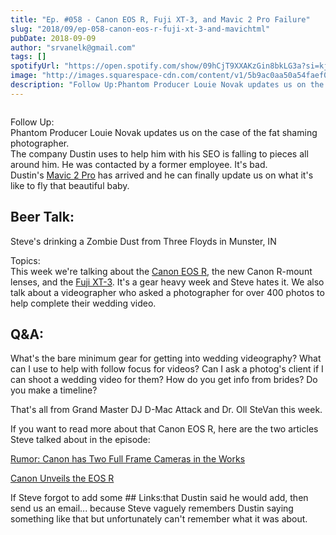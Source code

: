 ```yaml
---
title: "Ep. #058 - Canon EOS R, Fuji XT-3, and Mavic 2 Pro Failure"
slug: "2018/09/ep-058-canon-eos-r-fuji-xt-3-and-mavichtml"
pubDate: 2018-09-09
author: "srvanelk@gmail.com"
tags: []
spotifyUrl: "https://open.spotify.com/show/09hCjT9XXAKzGin8bkLG3a?si=kjRZvQ1JTb6Ov3HVzSSlWA"
image: "http://images.squarespace-cdn.com/content/v1/5b9ac0aa50a54faef024c950/1547782375793-79I55XXJW2EDLPIQUXJO/image-asset.jpeg/img.jpg/weddingphotohangover/embed/episodes/Ep--058---Canon-EOS-R--Fuji-XT-3--and-Mavic-2-Pro-Failure-e261rm"
description: "Follow Up:Phantom Producer Louie Novak updates us on the case of the fat shaming photographer.The company Dustin uses to help him with his SEO is falling to pieces all around him. He was contacted by a former employee. It's bad.Dustin's Mavic 2 Pro has arrived and he can finally update us on what it's like to fly that beautiful baby."
---
```


<figure>
  <img src="http://images.squarespace-cdn.com/content/v1/5b9ac0aa50a54faef024c950/1547782375793-79I55XXJW2EDLPIQUXJO/image-asset.jpeg/img.jpg/weddingphotohangover/embed/episodes/Ep--058---Canon-EOS-R--Fuji-XT-3--and-Mavic-2-Pro-Failure-e261rm" alt="" />
</figure>

Follow Up:  
Phantom Producer Louie Novak updates us on the case of the fat shaming photographer.  
The company Dustin uses to help him with his SEO is falling to pieces all around him. He was contacted by a former employee. It's bad.  
Dustin's [Mavic 2 Pro](https://www.amazon.com/gp/product/B07GDC5X74/ref=as_li_tl?ie=UTF8&camp=1789&creative=9325&creativeASIN=B07GDC5X74&linkCode=as2&tag=stevenvanelk-20&linkId=a5422f593dfedeff8f015e2853f03e80) has arrived and he can finally update us on what it's like to fly that beautiful baby.

## Beer Talk:  
Steve's drinking a Zombie Dust from Three Floyds in Munster, IN

Topics:  
This week we're talking about the [Canon EOS R](https://www.amazon.com/gp/product/B07H484HLT/ref=as_li_tl?ie=UTF8&camp=1789&creative=9325&creativeASIN=B07H484HLT&linkCode=as2&tag=stevenvanelk-20&linkId=82de1f4e81ba1e6c2da958b5aef7e70d), the new Canon R-mount lenses, and the [Fuji XT-3](https://www.amazon.com/gp/product/B07H3Y9CJY/ref=as_li_tl?ie=UTF8&camp=1789&creative=9325&creativeASIN=B07H3Y9CJY&linkCode=as2&tag=stevenvanelk-20&linkId=d1b0e80a567e2a62e79739f754ec383d). It's a gear heavy week and Steve hates it. We also talk about a videographer who asked a photographer for over 400 photos to help complete their wedding video.

## Q&A:   
What's the bare minimum gear for getting into wedding videography? What can I use to help with follow focus for videos? Can I ask a photog's client if I can shoot a wedding video for them? How do you get info from brides? Do you make a timeline?

That's all from Grand Master DJ D-Mac Attack and Dr. Oll SteVan this week.

If you want to read more about that Canon EOS R, here are the two articles Steve talked about in the episode:

[Rumor: Canon has Two Full Frame Cameras in the Works](https://petapixel.com/2018/07/05/canon-has-two-full-frame-mirrorless-cameras-in-the-works-report/)

[Canon Unveils the EOS R](https://petapixel.com/2018/09/05/canon-unveils-the-eos-r-its-first-full-frame-mirrorless-camera/)

If Steve forgot to add some ## Links:that Dustin said he would add, then send us an email... because Steve vaguely remembers Dustin saying something like that but unfortunately can't remember what it was about.
